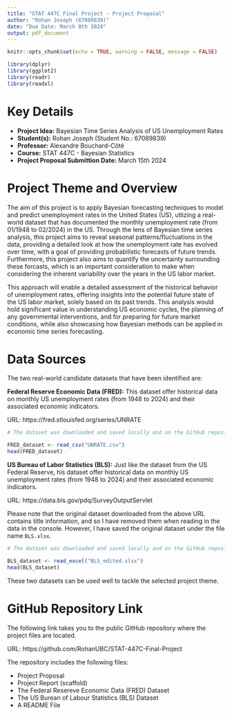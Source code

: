 ```yaml
---
title: "STAT 447C Final Project - Project Proposal"
author: "Rohan Joseph (67089839)"
date: "Due Date: March 8th 2024"
output: pdf_document
---
```


```r

knitr::opts_chunk$set(echo = TRUE, warning = FALSE, message = FALSE)

library(dplyr)
library(ggplot2)
library(readr)
library(readxl)

```



# Key Details

- **Project Idea:** Bayesian Time Series Analysis of US Unemployment Rates 
- **Student(s):** Rohan Joseph (Student No.: 67089839)
- **Professor:** Alexandre Bouchard-Côté 
- **Course:** STAT 447C - Bayesian Statistics
- **Project Proposal Submittion Date:** March 15th 2024



# Project Theme and Overview

The aim of this project is to apply Bayesian forecasting techniques to model and 
predict unemployment rates in the United States (US), utlizing a real-world dataset
that has documented the monthly unemployment rate (from 01/1948 to 02/2024) in the 
US. Through the lens of Bayesian time series analysis, this project aims to reveal
seasonal patterns/fluctuations in the data, providing a detailed look at how the
unemployment rate has evolved over time, with a goal of providing probabilistic forecasts
of future trends. Furthermore, this project also aims to quantify the uncertainty
surrounding these forcasts, which is an important consideration to make when considering
the inherent variability over the years in the US labor market. 

This approach will enable a detailed assessment of the historical behavior of unemployment
rates, offering insights into the potential future state of the US labor market, 
solely based on its past trends. This analysis would hold significant value in understanding
US economic cycles, the planning of any governmental interventions, and for preparing
for future market conditions, while also showcasing how Bayesian methods can be applied
in economic time series forecasting.



# Data Sources

The two real-world candidate datasets that have been identified are:
 
**Federal Reserve Economic Data (FRED):** This dataset offer historical data on monthly 
US unemployment rates (from 1948 to 2024) and their associated economic indicators.

URL: https://fred.stlouisfed.org/series/UNRATE

```r

# The dataset was downloaded and saved locally and on the GitHub repository

FRED_dataset <- read_csv("UNRATE.csv")
head(FRED_dataset)

```

**US Bureau of Labor Statistics (BLS):** Just like the dataset from the US Federal 
Reserve, his dataset offer historical data on monthly US unemployment rates (from 1948
to 2024) and their associated economic indicators.

URL: https://data.bls.gov/pdq/SurveyOutputServlet

Please note that the original dataset downloaded from the above URL contains title
information, and so I have removed them when reading in the data in the console. 
However, I have saved the original dataset under the file name `BLS.xlsx`.

```r

# The dataset was downloaded and saved locally and on the GitHub repository

BLS_dataset <- read_excel("BLS_edited.xlsx")
head(BLS_dataset)

```

These two datasets can be used well to tackle the selected project theme.



# GitHub Repository Link

The following link takes you to the public GitHub repository where the project files
are located.

URL: https://github.com/RohanUBC/STAT-447C-Final-Project

The repository includes the following files:

- Project Proposal
- Project Report (scaffold)
- The Federal Resereve Economic Data (FRED) Dataset
- The US Burean of Labour Statistics (BLS) Dataset
- A README File 




